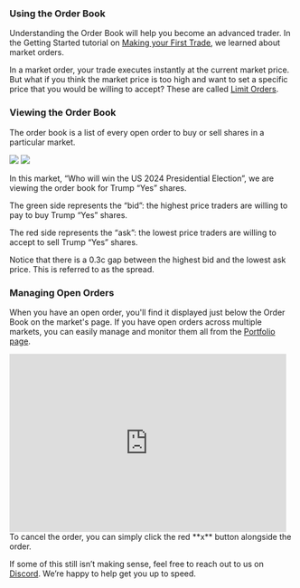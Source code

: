 ### Using the Order Book
Understanding the Order Book will help you become an advanced trader.
In the Getting Started tutorial on [Making your First Trade](), we learned about market orders.

 In a market order, your trade executes instantly at the current market price.
But what if you think the market price is too high and want to set a specific price that you would be willing to accept? These are called [Limit Orders](). 

### Viewing the Order Book
The order book is a list of every open order to buy or sell shares in a particular market.

<img className="block h-32 dark:hidden" src="https://polymarket-upload.s3.us-east-2.amazonaws.com/Orderbook-light.png" />
<img className="hidden h-32 dark:block" src="https://polymarket-upload.s3.us-east-2.amazonaws.com/Orderbook-dark.png" />

In this market, “Who will win the US 2024 Presidential Election”, we are viewing the order book for Trump “Yes” shares.

The green side represents the “bid”: the highest price traders are willing to pay to buy Trump “Yes” shares.

The red side represents the “ask”: the lowest price traders are willing to accept to sell Trump “Yes” shares.

<Tip>
Notice that there is a 0.3c gap between the highest bid and the lowest ask price. This is referred to as the spread.
</Tip>

### Managing Open Orders
When you have an open order, you'll find it displayed just below the Order Book on the market's page. If you have open orders across multiple markets, you can easily manage and monitor them all from the [Portfolio page](https://polymarket.com/portfolio?tab=Open+orders).

<iframe width="490" height="315" src="https://www.youtube.com/embed/KuA2UdUfZls?si=RUpuzqB9lbBB2pl9" title="YouTube video player" frameborder="0" allow="accelerometer; autoplay; clipboard-write; encrypted-media; gyroscope; picture-in-picture; web-share" referrerpolicy="strict-origin-when-cross-origin" allowfullscreen></iframe>
To cancel the order, you can simply click the red **x** button alongside the order.



If some of this still isn’t making sense, feel free to reach out to us on [Discord](https://discord.com/invite/polymarket). We’re happy to help get you up to speed.